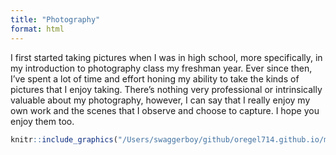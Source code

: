 ```yaml
---
title: "Photography"
format: html
---
```


I first started taking pictures when I was in high school, more specifically, in my introduction to photography class my freshman year. Ever since then, I’ve spent a lot of time and effort honing my ability to take the kinds of pictures that I enjoy taking. There’s nothing very professional or intrinsically valuable about my photography, however, I can say that I really enjoy my own work and the scenes that I observe and choose to capture. I hope you enjoy them too. 
```r
knitr::include_graphics("/Users/swaggerboy/github/oregel714.github.io/media/mark.jpeg")
```

